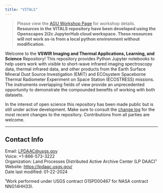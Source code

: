 ```yaml
---
title: "VITALS"
---
```


> Please view the [AGU Workshop Page](https://nasa.github.io/VITALS/) for workshop details. **Resources in the VITALS repository have been developed using the Openscapes 2i2c JupyterHub cloud workspace. These resources will not work as-is from a local python environment without modification.**

Welcome to the **VSWIR Imaging and Thermal Applications, Learning, and Science** Repository! This repository provides Python Jupyter notebooks to help users work with visible to short-wave infrared imaging spectroscopy data, thermal infrared data, and other products from the Earth Surface Mineral Dust Source Investigation (EMIT) and ECOsystem Spaceborne Thermal Radiometer Experiment on Space Station (ECOSTRESS) missions. The instruments overlapping fields of view provide an unprecedented opportunity to demonstrate the compounded benefits of working with both datasets. 

In the interest of open science this repository has been made public but is still under active development. Make sure to consult the [change log](CHANGE_LOG.md) for the most recent changes to the repository. Contributions from all parties are welcome.

---

## Contact Info  

Email: <LPDAAC@usgs.gov>  
Voice: +1-866-573-3222  
Organization: Land Processes Distributed Active Archive Center (LP DAAC)¹  
Website: <https://lpdaac.usgs.gov/>  
Date last modified: 01-22-2024  

¹Work performed under USGS contract G15PD00467 for NASA contract NNG14HH33I. 
